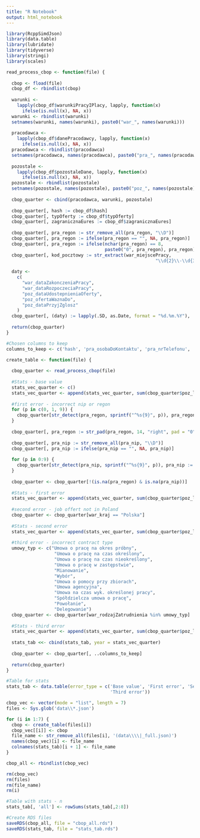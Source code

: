 ```yaml
---
title: "R Notebook"
output: html_notebook
---
```


```r
library(RcppSimdJson)
library(data.table)
library(lubridate)
library(tidyverse)
library(stringi)
library(scales)
```

```r
read_process_cbop <- function(file) {
  
  cbop <- fload(file)
  cbop_df <- rbindlist(cbop)
  
  warunki <-
    lapply(cbop_df$warunkiPracyIPlacy, lapply, function(x)
      ifelse(is.null(x), NA, x))
  warunki <- rbindlist(warunki)
  setnames(warunki, names(warunki), paste0("war_", names(warunki)))
  
  pracodawca <-
    lapply(cbop_df$danePracodawcy, lapply, function(x)
      ifelse(is.null(x), NA, x))
  pracodawca <- rbindlist(pracodawca)
  setnames(pracodawca, names(pracodawca), paste0("pra_", names(pracodawca)))
  
  pozostale <-
    lapply(cbop_df$pozostaleDane, lapply, function(x)
      ifelse(is.null(x), NA, x))
  pozostale <- rbindlist(pozostale)
  setnames(pozostale, names(pozostale), paste0("poz_", names(pozostale)))
  
  cbop_quarter <- cbind(pracodawca, warunki, pozostale)
  
  cbop_quarter[, hash := cbop_df$hash]
  cbop_quarter[, typOferty := cbop_df$typOferty]
  cbop_quarter[, zagranicznaEures := cbop_df$zagranicznaEures]
  
  cbop_quarter[, pra_regon := str_remove_all(pra_regon, "\\D")]
  cbop_quarter[, pra_regon := ifelse(pra_regon == "", NA, pra_regon)]
  cbop_quarter[, pra_regon := ifelse(nchar(pra_regon) == 8, 
                                     paste0("0", pra_regon), pra_regon)]
  cbop_quarter[, kod_pocztowy := str_extract(war_miejscePracy,
                                                        "\\d{2}\\-\\d{3}")]
  
  daty <-
    c(
      "war_dataZakonczeniaPracy",
      "war_dataRozpoczeciaPracy",
      "poz_dataUdostepnieniaOferty",
      "poz_ofertaWaznaDo",
      "poz_dataPrzyjZglosz"
    )
  cbop_quarter[, (daty) := lapply(.SD, as.Date, format = "%d.%m.%Y"), .SDcols = daty]
  
  return(cbop_quarter)
}
```

```r
#Chosen columns to keep
columns_to_keep <- c('hash', 'pra_osobaDoKontaktu', 'pra_nrTelefonu', 'pra_nip', 'pra_nazwaUrzeduPracy', 'pra_regon', 'poz_kodZawodu', 'poz_zawod', 'poz_lWolnychMiejsc', 'poz_kodKategoriiOferty', 'poz_udostepnionoDoEURES', 'poz_dlaPoborowych', 'poz_ofertaDlaOsobZarej', 'poz_identyfikatorOferty', 'poz_lWolnychMiejscDlaNiepeln', 'poz_finansZPfron', 'poz_ofertaWaznaDo', 'poz_ofertaZgloszonaPrzez', 'poz_ofertaZgloszonaPrzezKodJednostki', 'poz_dataUdostepnieniaOferty', 'poz_dataPrzyjZglosz', 'war_dataZakonczeniaPracy', 'war_miejscePracyCzlonDrugi', 'war_zakresObowiazkow', 'war_opisOferty', 'war_rodzajZatrudnienia', 'war_miejscePracyCzlonPierwszy', 'war_lGodzinWMiesiacu', 'war_kodZmianowosci', 'war_wojewodztwo', 'war_kodWojewodztwa', 'war_ulica', 'war_powiat', 'war_kodPowiatu', 'war_zawod', 'war_gmina', 'war_opisWynagrodzenia', 'war_pracaWWolneDni', 'war_wynagrodzenieBrutto', 'war_nrBudynku', 'war_kodSystemuWynagradzania', 'war_nrLokalu', 'war_miejscePracy', 'war_lGodzinWTygodniu', 'war_stanowisko', 'war_dataRozpoczeciaPracy', 'war_wymiarEtatu', 'war_miejscowosc', 'war_zatrOdZaraz', 'war_kodMiejscowosci', 'war_pracaStala', 'war_wynagrodzenieBruttoZTypemStawki', 'war_zmianowosc', 'war_pracaTymczasowa', 'war_kodRodzajuZatrudnienia', 'kod_pocztowy')
```

```r
create_table <- function(file) {
  
  cbop_quarter <- read_process_cbop(file)
  
  #Stats - base value
  stats_vec_quarter <- c()
  stats_vec_quarter <- append(stats_vec_quarter, sum(cbop_quarter$poz_lWolnychMiejsc))
  
  #first error - incorrect nip or regon
  for (p in c(0, 1, 9)) {
    cbop_quarter[str_detect(pra_regon, sprintf("^%s{9}", p)), pra_regon := NA]
  }
  
  cbop_quarter[, pra_regon := str_pad(pra_regon, 14, "right", pad = "0")]
  
  cbop_quarter[, pra_nip := str_remove_all(pra_nip, "\\D")]
  cbop_quarter[, pra_nip := ifelse(pra_nip == "", NA, pra_nip)]
  
  for (p in 0:9) {
    cbop_quarter[str_detect(pra_nip, sprintf("^%s{9}", p)), pra_nip := NA]
  }
  
  cbop_quarter <- cbop_quarter[!(is.na(pra_regon) & is.na(pra_nip))]
  
  #Stats - first error
  stats_vec_quarter <- append(stats_vec_quarter, sum(cbop_quarter$poz_lWolnychMiejsc))
  
  #second error - job offert not in Poland
  cbop_quarter <- cbop_quarter[war_kraj == "Polska"]
  
  #Stats - second error
  stats_vec_quarter <- append(stats_vec_quarter, sum(cbop_quarter$poz_lWolnychMiejsc))
  
  #third error - incorrect contract type 
  umowy_typ <- c("Umowa o pracę na okres próbny",
                  "Umowa o pracę na czas określony",
                  "Umowa o pracę na czas nieokreślony",
                  "Umowa o pracę w zastępstwie",
                  "Mianowanie",
                  "Wybór",
                  "Umowa o pomocy przy zbiorach",
                  "Umowa agencyjna",
                  "Umowa na czas wyk. określonej pracy",
                  "Spółdzielcza umowa o pracę",
                  "Powołanie",
                  "Delegowanie")
  cbop_quarter <- cbop_quarter[war_rodzajZatrudnienia %in% umowy_typ]
  
  #Stats - third error
  stats_vec_quarter <- append(stats_vec_quarter, sum(cbop_quarter$poz_lWolnychMiejsc))
  
  stats_tab <<- cbind(stats_tab, year = stats_vec_quarter)
  
  cbop_quarter <- cbop_quarter[, ..columns_to_keep]
  
  return(cbop_quarter)
}
```

```r
#Table for stats
stats_tab <- data.table(error_type = c('Base value', 'First error', 'Second error', 
                                       'Third error'))
```

```r
cbop_vec <- vector(mode = "list", length = 7)
files <- Sys.glob('data\\*.json')

for (i in 1:7) {
  cbop <- create_table(files[i])
  cbop_vec[[i]] <- cbop
  file_name <- str_remove_all(files[i], '(data\\\\|_full.json)')
  names(cbop_vec)[i] <- file_name
  colnames(stats_tab)[i + 1] <- file_name
}
```

```r
cbop_all <- rbindlist(cbop_vec)
```

```r
rm(cbop_vec)
rm(files)
rm(file_name)
rm(i)
```

```r
#Table with stats - n
stats_tab[, 'all'] <- rowSums(stats_tab[,2:8])
```

```r
#Create RDS files
saveRDS(cbop_all, file = "cbop_all.rds")
saveRDS(stats_tab, file = "stats_tab.rds")
```
